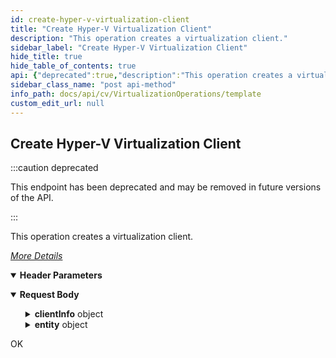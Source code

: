```yaml
---
id: create-hyper-v-virtualization-client
title: "Create Hyper-V Virtualization Client"
description: "This operation creates a virtualization client."
sidebar_label: "Create Hyper-V Virtualization Client"
hide_title: true
hide_table_of_contents: true
api: {"deprecated":true,"description":"This operation creates a virtualization client.\n\n[_More Details_](http://documentation.commvault.com/commvault/v11/article?p=features/rest_api/operations/post_virtualization_client.htm)\n","operationId":"Create Hyper-V Virtualization Client","parameters":[{"description":"","in":"header","name":"Authtoken","required":true,"schema":{"example":"{{TOKEN}}","type":"string"}}],"tags":["Hypervisor Operations"],"requestBody":{"content":{"application/json":{"schema":{"type":"object","properties":{"clientInfo":{"type":"object","properties":{"clientType":{"type":"integer"},"virtualServerClientProperties":{"type":"object","properties":{"virtualServerInstanceInfo":{"type":"object","properties":{"vsInstanceType":{"type":"integer"},"associatedClients":{"type":"object","properties":{"memberServers":{"type":"array","items":{"type":"object","properties":{"client":{"type":"object","properties":{"clientName":{"type":"string"},"_type_":{"type":"integer"}}}}}}}},"vmwareVendor":{"type":"object","properties":{"vcenterHostName":{"type":"string"},"virtualCenter":{"type":"object","properties":{"password":{"type":"string"},"userName":{"type":"string"}}}}}}}}}}},"entity":{"type":"object","properties":{"clientName":{"type":"string"}}}},"x-examples":{"Example 1":{"clientInfo":{"clientType":12,"virtualServerClientProperties":{"virtualServerInstanceInfo":{"vsInstanceType":1,"associatedClients":{"memberServers":[{"client":{"clientName":"","_type_":3}},{"client":{"clientName":"","_type_":3}}]},"vmwareVendor":{"vcenterHostName":"","virtualCenter":{"password":"","userName":""}}}}},"entity":{"clientName":""}}}},"examples":{"Example 1":{"value":{"clientInfo":{"clientType":12,"virtualServerClientProperties":{"virtualServerInstanceInfo":{"vsInstanceType":1,"associatedClients":{"memberServers":[{"client":{"clientName":"","_type_":3}},{"client":{"clientName":"","_type_":3}}]},"vmwareVendor":{"vcenterHostName":"","virtualCenter":{"password":"","userName":""}}}}},"entity":{"clientName":""}}},"Create AzureRM Client":{"value":{"clientInfo":{"clientType":0,"virtualServerClientProperties":{"virtualServerInstanceInfo":{"vsInstanceType":0,"vmwareVendor":{"vcenterHostName":""},"associatedClients":{"memberServers":[{"client":{"clientName":"{{proxyname}}"}}]},"azureResourceManager":{"credentials":{"userName":"{{appId}}","password":"{{base64encodedappPassword}}","confirmPassword":"{{base64encodedappPassword}}"},"subscriptionId":"{{subscriptionID}}","tenantId":"{{TenantID}}"}},"appTypes":[{"applicationId":106}]}},"entity":{"clientName":"{{ClientName}}"}}},"AWS STS Client Creation":{"value":{"clientInfo":{"clientType":12,"virtualServerClientProperties":{"virtualServerInstanceInfo":{"vsInstanceType":4,"associatedClients":{"memberServers":[{"client":{"clientName":"ip-10-145-17-199"}},{"client":{"clientName":"nivethaawsproxy"}}]},"vmwareVendor":{"vcenterHostName":"default"},"amazonInstanceInfo":{"accessKey":"arn:aws:iam::638278859106:role/nivetha_sts_role","regionEndPoints":"default","useIamRole":false}}}},"entity":{"clientName":"sts_test_1"}}},"Azure Client Creation":{"value":{"clientInfo":{"clientType":0,"virtualServerClientProperties":{"virtualServerInstanceInfo":{"vsInstanceType":0,"vmwareVendor":{"vcenterHostName":""},"associatedClients":{"memberServers":[{"client":{"clientName":"{{proxyname}}"}}]},"azureResourceManager":{"credentials":{"userName":""},"subscriptionId":"{{subscriptionID}}","tenantId":"","useManagedIdentity":1}},"appTypes":[{"applicationId":106}]}},"entity":{"clientName":"{{ClientName}}"}}},"AWS STS Tenant Client Creation":{"value":{"clientInfo":{"clientType":12,"virtualServerClientProperties":{"virtualServerInstanceInfo":{"vsInstanceType":4,"vmwareVendor":{"vcenterHostName":"default"},"amazonInstanceInfo":{"accessKey":"arn:aws:iam::642042209071:role/Anita_TestAssume","enableAdminAccount":true,"adminInstanceId":4,"regionEndPoints":"default","useIamRole":false}}}},"entity":{"clientName":"sts_tenant_hyp_1"}}}}}}},"responses":{"200":{"description":"OK"}},"method":"post","path":"/Client","servers":[{"url":"http://{hostname}/webconsole/api","variables":{"hostname":{"default":"localhost","description":"Webconsole"}}}],"jsonRequestBodyExample":{"clientInfo":{"clientType":0,"virtualServerClientProperties":{"virtualServerInstanceInfo":{"vsInstanceType":0,"associatedClients":{"memberServers":[{"client":{"clientName":"string","_type_":0}}]},"vmwareVendor":{"vcenterHostName":"string","virtualCenter":{"password":"string","userName":"string"}}}}},"entity":{"clientName":"string"}},"info":{"title":"Template","contact":{},"version":"1.0","description":"Template"},"postman":{"name":"Create Hyper-V Virtualization Client","description":{"content":"This operation creates a virtualization client.\n\n[_More Details_](http://documentation.commvault.com/commvault/v11/article?p=features/rest_api/operations/post_virtualization_client.htm)\n","type":"text/plain"},"url":{"path":["Client"],"host":["{{baseUrl}}"],"query":[],"variable":[]},"header":[{"disabled":false,"description":{"content":"(Required) ","type":"text/plain"},"key":"Authtoken","value":""},{"key":"Content-Type","value":"application/json"}],"method":"POST","body":{"mode":"raw","raw":"\"\"","options":{"raw":{"language":"json"}}}}}
sidebar_class_name: "post api-method"
info_path: docs/api/cv/VirtualizationOperations/template
custom_edit_url: null
---
```



## Create Hyper-V Virtualization Client

:::caution deprecated

This endpoint has been deprecated and may be removed in future versions of the API.

:::

This operation creates a virtualization client.

[_More Details_](http://documentation.commvault.com/commvault/v11/article?p=features/rest_api/operations/post_virtualization_client.htm)


<details style={{"marginBottom":"1rem"}} data-collapsed={false} open={true}><summary style={{}}><strong>Header Parameters</strong></summary><div><ul><ParamsItem className={"paramsItem"} param={{"description":"","in":"header","name":"Authtoken","required":true,"schema":{"example":"{{TOKEN}}","type":"string"}}}></ParamsItem></ul></div></details><MimeTabs><TabItem label={"application/json"} value={"application/json-schema"}><details style={{}} data-collapsed={false} open={true}><summary style={{"textAlign":"left"}}><strong>Request Body</strong></summary><div style={{"textAlign":"left","marginLeft":"1rem"}}></div><ul style={{"marginLeft":"1rem"}}><SchemaItem collapsible={true} className={"schemaItem"}><details style={{}}><summary style={{}}><strong>clientInfo</strong><span style={{"opacity":"0.6"}}> object</span></summary><div style={{"marginLeft":"1rem"}}><SchemaItem collapsible={false} name={"clientType"} required={false} deprecated={undefined} schemaDescription={undefined} schemaName={"integer"} qualifierMessage={undefined} defaultValue={undefined}></SchemaItem><SchemaItem collapsible={true} className={"schemaItem"}><details style={{}}><summary style={{}}><strong>virtualServerClientProperties</strong><span style={{"opacity":"0.6"}}> object</span></summary><div style={{"marginLeft":"1rem"}}><SchemaItem collapsible={true} className={"schemaItem"}><details style={{}}><summary style={{}}><strong>virtualServerInstanceInfo</strong><span style={{"opacity":"0.6"}}> object</span></summary><div style={{"marginLeft":"1rem"}}><SchemaItem collapsible={false} name={"vsInstanceType"} required={false} deprecated={undefined} schemaDescription={undefined} schemaName={"integer"} qualifierMessage={undefined} defaultValue={undefined}></SchemaItem><SchemaItem collapsible={true} className={"schemaItem"}><details style={{}}><summary style={{}}><strong>associatedClients</strong><span style={{"opacity":"0.6"}}> object</span></summary><div style={{"marginLeft":"1rem"}}><SchemaItem collapsible={true} className={"schemaItem"}><details style={{}}><summary style={{}}><strong>memberServers</strong><span style={{"opacity":"0.6"}}> object[]</span></summary><div style={{"marginLeft":"1rem"}}><SchemaItem collapsible={true} className={"schemaItem"}><details style={{}}><summary style={{}}><strong>client</strong><span style={{"opacity":"0.6"}}> object</span></summary><div style={{"marginLeft":"1rem"}}><SchemaItem collapsible={false} name={"clientName"} required={false} deprecated={undefined} schemaDescription={undefined} schemaName={"string"} qualifierMessage={undefined} defaultValue={undefined}></SchemaItem><SchemaItem collapsible={false} name={"_type_"} required={false} deprecated={undefined} schemaDescription={undefined} schemaName={"integer"} qualifierMessage={undefined} defaultValue={undefined}></SchemaItem></div></details></SchemaItem></div></details></SchemaItem></div></details></SchemaItem><SchemaItem collapsible={true} className={"schemaItem"}><details style={{}}><summary style={{}}><strong>vmwareVendor</strong><span style={{"opacity":"0.6"}}> object</span></summary><div style={{"marginLeft":"1rem"}}><SchemaItem collapsible={false} name={"vcenterHostName"} required={false} deprecated={undefined} schemaDescription={undefined} schemaName={"string"} qualifierMessage={undefined} defaultValue={undefined}></SchemaItem><SchemaItem collapsible={true} className={"schemaItem"}><details style={{}}><summary style={{}}><strong>virtualCenter</strong><span style={{"opacity":"0.6"}}> object</span></summary><div style={{"marginLeft":"1rem"}}><SchemaItem collapsible={false} name={"password"} required={false} deprecated={undefined} schemaDescription={undefined} schemaName={"string"} qualifierMessage={undefined} defaultValue={undefined}></SchemaItem><SchemaItem collapsible={false} name={"userName"} required={false} deprecated={undefined} schemaDescription={undefined} schemaName={"string"} qualifierMessage={undefined} defaultValue={undefined}></SchemaItem></div></details></SchemaItem></div></details></SchemaItem></div></details></SchemaItem></div></details></SchemaItem></div></details></SchemaItem><SchemaItem collapsible={true} className={"schemaItem"}><details style={{}}><summary style={{}}><strong>entity</strong><span style={{"opacity":"0.6"}}> object</span></summary><div style={{"marginLeft":"1rem"}}><SchemaItem collapsible={false} name={"clientName"} required={false} deprecated={undefined} schemaDescription={undefined} schemaName={"string"} qualifierMessage={undefined} defaultValue={undefined}></SchemaItem></div></details></SchemaItem></ul></details></TabItem></MimeTabs><div><ApiTabs><TabItem label={"200"} value={"200"}><div>

OK

</div><div></div></TabItem></ApiTabs></div>
      